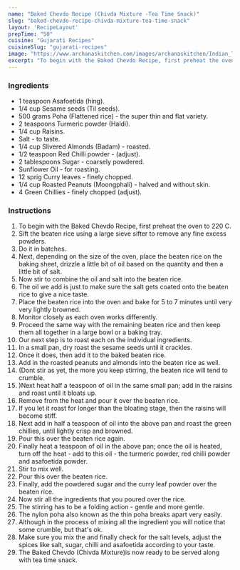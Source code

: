 ---
name: "Baked Chevdo Recipe (Chivda Mixture -Tea Time Snack)"
slug: "baked-chevdo-recipe-chivda-mixture-tea-time-snack"
layout: 'RecipeLayout'
prepTime: "50"
cuisine: "Gujarati Recipes﻿"
cuisineSlug: "gujarati-recipes"
image: "https://www.archanaskitchen.com/images/archanaskitchen/Indian_Tea_Time_Snacks/Oven-Baked-Chevdo-Chivda-Recipe-6238.jpg"
excerpt: "To begin with the Baked Chevdo Recipe, first preheat the oven to 220 C"
---

### Ingredients

- 1 teaspoon Asafoetida (hing).
- 1/4 cup Sesame seeds (Til seeds).
- 500 grams Poha (Flattened rice) - the super thin and flat variety.
- 2 teaspoons Turmeric powder (Haldi).
- 1/4 cup Raisins.
- Salt - to taste.
- 1/4 cup Slivered Almonds (Badam) - roasted.
- 1/2 teaspoon Red Chilli powder - (adjust).
- 2 tablespoons Sugar - coarsely powdered.
- Sunflower Oil - for roasting.
- 12 sprig Curry leaves - finely chopped.
- 1/4 cup Roasted Peanuts (Moongphali) - halved and without skin.
- 4 Green Chillies - finely chopped (adjust).

### Instructions

1. To begin with the Baked Chevdo Recipe, first preheat the oven to 220 C.
1. Sift the beaten rice using a large sieve sifter to remove any fine excess powders.
1. Do it in batches.
1. Next, depending on the size of the oven, place the beaten rice on the baking sheet, drizzle a little bit of oil based on the quantity and then a little bit of salt.
1. Now stir to combine the oil and salt into the beaten rice.
1. The oil we add is just to make sure the salt gets coated onto the beaten rice to give a nice taste.
1. Place the beaten rice into the oven and bake for 5 to 7 minutes until very very lightly browned.
1. Monitor closely as each oven works differently.
1. Proceed the same way with the remaining beaten rice and then keep them all together in a large bowl or a baking tray.
1. Our next step is to roast each on the individual ingredients.
1. In a small pan, dry roast the sesame seeds until it crackles.
1. Once it does, then add it to the baked beaten rice.
1. Add in the roasted peanuts and almonds into the beaten rice as well.
1. (Dont stir as yet, the more you keep stirring, the beaten rice will tend to crumble.
1. )Next heat half a teaspoon of oil in the same small pan; add in the raisins and roast until it bloats up.
1. Remove from the heat and pour it over the beaten rice.
1. If you let it roast for longer than the bloating stage, then the raisins will become stiff.
1. Next add in half a teaspoon of oil into the above pan and roast the green chillies, until lightly crisp and browned.
1. Pour this over the beaten rice again.
1. Finally heat a teaspoon of oil in the above pan; once the oil is heated, turn off the heat - add to this oil - the turmeric powder, red chilli powder and asafoetida powder.
1. Stir to mix well.
1. Pour this over the beaten rice.
1. Finally, add the powdered sugar and the curry leaf powder over the beaten rice.
1. Now stir all the ingredients that you poured over the rice.
1. The stirring has to be a folding action - gentle and more gentle.
1. The nylon poha also known as the thin poha breaks apart very easily.
1. Although in the process of mixing all the ingredient you will notice that some crumble, but that's ok.
1. Make sure you mix the and finally check for the salt levels, adjust the spices like salt, sugar, chilli and asafoetida according to your taste.
1. The Baked Chevdo (Chivda Mixture)is now ready to be served along with tea time snack.
